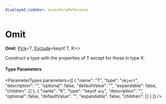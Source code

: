 ```yaml
---
displayed_sidebar: inventoryReference
---
```



# Omit

 **Omit**: [Pick](Pick.mdx)&#60;T, [Exclude](Exclude.mdx)&#60;keyof T, K&#62;&#62;

Construct a type with the properties of T except for those in type K.

#### Type Parameters

<ParameterTypes parameters={[
  {
    "name": "T",
    "type": "`object`",
    "description": "",
    "optional": false,
    "defaultValue": "",
    "expandable": false,
    "children": []
  },
  {
    "name": "K",
    "type": "keyof `any`",
    "description": "",
    "optional": false,
    "defaultValue": "",
    "expandable": false,
    "children": []
  }
]} />
